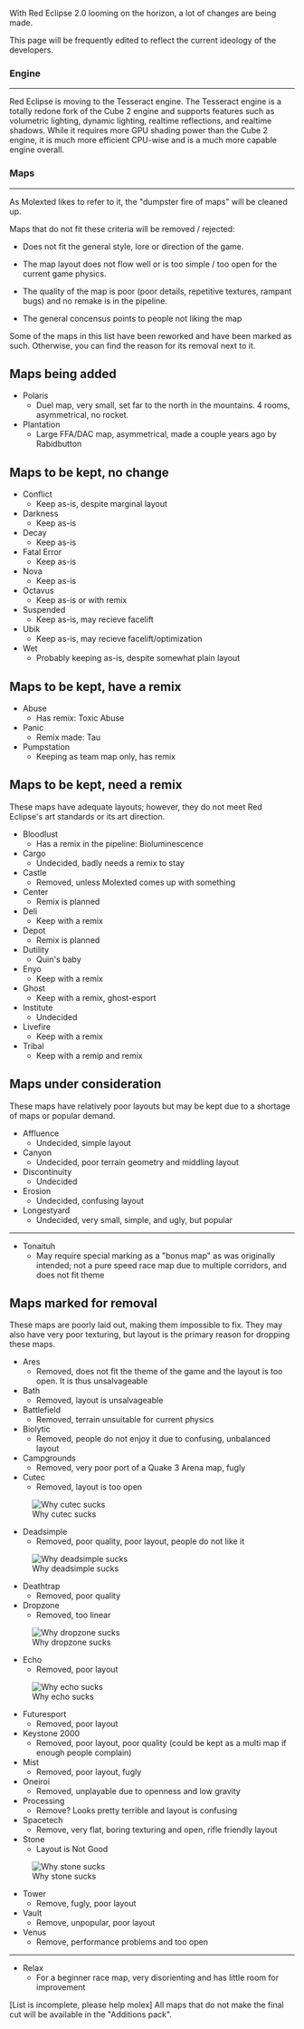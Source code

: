 With Red Eclipse 2.0 looming on the horizon, a lot of changes are being made.

This page will be frequently edited to reflect the current ideology of the developers.

=== '''Engine''' ===

----

Red Eclipse is moving to the Tesseract engine. The Tesseract engine is a totally redone fork of the Cube 2 engine and supports features such as volumetric lighting, dynamic lighting, realtime reflections, and realtime shadows. While it requires more GPU shading power than the Cube 2 engine, it is much more efficient CPU-wise and is a much more capable engine overall. 

=== '''Maps''' ===

----



As Molexted likes to refer to it, the "dumpster fire of maps" will be cleaned up.

Maps that do not fit these criteria will be removed / rejected:


* Does not fit the general style, lore or direction of the game.

* The map layout does not flow well or is too simple / too open for the current game physics.

* The quality of the map is poor (poor details, repetitive textures, rampant bugs) and no remake is in the pipeline.

* The general concensus points to people not liking the map



Some of the maps in this list have been reworked and have been marked as such.
Otherwise, you can find the reason for its removal next to it.

== Maps being added ==

* Polaris
** Duel map, very small, set far to the north in the mountains. 4 rooms, asymmetrical, no rocket.
* Plantation
** Large FFA/DAC map, asymmetrical, made a couple years ago by Rabidbutton

== Maps to be kept, no change ==

* Conflict
** Keep as-is, despite marginal layout
* Darkness
** Keep as-is
* Decay
** Keep as-is
* Fatal Error
** Keep as-is
* Nova
** Keep as-is
* Octavus
** Keep as-is or with remix
* Suspended
** Keep as-is, may recieve facelift
* Ubik
** Keep as-is, may recieve facelift/optimization
* Wet
** Probably keeping as-is, despite somewhat plain layout
== Maps to be kept, have a remix ==

* Abuse
** Has remix: Toxic Abuse
* Panic
** Remix made: Tau
* Pumpstation
** Keeping as team map only, has remix

== Maps to be kept, need a remix ==

These maps have adequate layouts; however, they do not meet Red Eclipse's art standards or its art direction.


* Bloodlust
** Has a remix in the pipeline: Bioluminescence
* Cargo
** Undecided, badly needs a remix to stay
* Castle
** Removed, unless Molexted comes up with something
* Center
** Remix is planned
* Deli
** Keep with a remix
* Depot
** Remix is planned
* Dutility
** Quin's baby
* Enyo
** Keep with a remix
* Ghost
** Keep with a remix, ghost-esport
* Institute
** Undecided
* Livefire
** Keep with a remix
* Tribal
** Keep with a remip and remix


== Maps under consideration ==

These maps have relatively poor layouts but may be kept due to a shortage of maps or popular demand.

* Affluence
** Undecided, simple layout
* Canyon
** Undecided, poor terrain geometry and middling layout
* Discontinuity
** Undecided
* Erosion
** Undecided, confusing layout
* Longestyard
** Undecided, very small, simple, and ugly, but popular


----

*Tonaituh
** May require special marking as a "bonus map" as was originally intended; not a pure speed race map due to multiple corridors, and does not fit theme

== Maps marked for removal ==

These maps are poorly laid out, making them impossible to fix. They may also have very poor texturing, but layout is the primary reason for dropping these maps.

* Ares 
** Removed, does not fit the theme of the game and the layout is too open. It is thus unsalvageable
* Bath
** Removed, layout is unsalvageable
* Battlefield
** Removed, terrain unsuitable for current physics
* Biolytic
** Removed, people do not enjoy it due to confusing, unbalanced layout
* Campgrounds
** Removed, very poor port of a Quake 3 Arena map, fugly
* Cutec
** Removed, layout is too open
[[File:Cutec-annotated.jpg|thumb|Why cutec sucks]]
* Deadsimple
** Removed, poor quality, poor layout, people do not like it
[[File:Deadsimple-annotated.jpg|thumb|Why deadsimple sucks]]
* Deathtrap
** Removed, poor quality
* Dropzone
** Removed, too linear
[[File:Dropzone-annotated.jpg|thumb|Why dropzone sucks]]
* Echo
** Removed, poor layout
[[File:Echo-annotated.jpg|thumb|Why echo sucks]]
* Futuresport
** Removed, poor layout
* Keystone 2000
** Removed, poor layout, poor quality (could be kept as a multi map if enough people complain)
* Mist
** Removed, poor layout, fugly
* Oneiroi
** Removed, unplayable due to openness and low gravity
* Processing
** Remove? Looks pretty terrible and layout is confusing
* Spacetech
** Remove, very flat, boring texturing and open, rifle friendly layout
* Stone
** Layout is Not Good
[[File:Stone-annotated.jpg|thumb|Why stone sucks]]
* Tower
** Remove, fugly, poor layout
* Vault
** Remove, unpopular, poor layout
* Venus
** Remove, performance problems and too open


----

*Relax
** For a beginner race map, very disorienting and has little room for improvement


[List is incomplete, please help molex]
All maps that do not make the final cut will be available in the "Additions pack".